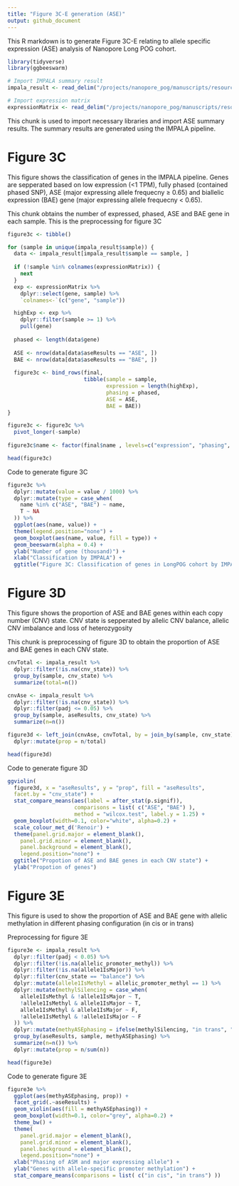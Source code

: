 ```yaml
---
title: "Figure 3C-E generation (ASE)"
output: github_document
---
```


This R markdown is to generate Figure 3C-E relating to allele specific expression (ASE) analysis of Nanopore Long POG cohort. 


```r
library(tidyverse)
library(ggbeeswarm)

# Import IMPALA summary result
impala_result <- read_delim("/projects/nanopore_pog/manuscripts/resource_paper/metadata/internal/impalaResultAnonymous.tsv.gz", show_col_types = FALSE)

# Import expression matrix
expressionMatrix <- read_delim("/projects/nanopore_pog/manuscripts/resource_paper/metadata/internal/expressionMatrix.tsv.gz")
```

This chunk is used to import necessary libraries and import ASE summary results. The summary results are generated using the IMPALA pipeline. 

# Figure 3C
This figure shows the classification of genes in the IMPALA pipeline. Genes are sepperated based on low expression (<1 TPM), fully phased (contained phased SNP), ASE (major expressing allele frequecny ≥ 0.65) and biallelic expression (BAE) gene (major expressing allele frequecny < 0.65).

This chunk obtains the number of expressed, phased, ASE and BAE gene in each sample. This is the preprocessing for figure 3C
```r
figure3c <- tibble()

for (sample in unique(impala_result$sample)) {
  data <- impala_result[impala_result$sample == sample, ]
  
  if (!sample %in% colnames(expressionMatrix)) {
    next
  }
  exp <- expressionMatrix %>%
    dplyr::select(gene, sample) %>%
    `colnames<-`(c("gene", "sample"))

  highExp <- exp %>%
    dplyr::filter(sample >= 1) %>%
    pull(gene)
  
  phased <- length(data$gene)
  
  ASE <- nrow(data[data$aseResults == "ASE", ])
  BAE <- nrow(data[data$aseResults == "BAE", ])
  
  figure3c <- bind_rows(final, 
                        tibble(sample = sample, 
                               expression = length(highExp), 
                               phasing = phased, 
                               ASE = ASE, 
                               BAE = BAE))
}

figure3c <- figure3c %>%
  pivot_longer(-sample) 
  
figure3c$name <- factor(final$name , levels=c("expression", "phasing", "BAE", "ASE"))

head(figure3c)
```

Code to generate figure 3C
```r
figure3c %>% 
  dplyr::mutate(value = value / 1000) %>%
  dplyr::mutate(type = case_when(
    name %in% c("ASE", "BAE") ~ name,
    T ~ NA
  )) %>%
  ggplot(aes(name, value)) + 
  theme(legend.position="none") + 
  geom_boxplot(aes(name, value, fill = type)) + 
  geom_beeswarm(alpha = 0.4) + 
  ylab("Number of gene (thousand)") + 
  xlab("Classification by IMPALA") + 
  ggtitle("Figure 3C: Classification of genes in LongPOG cohort by IMPALA") 
```


# Figure 3D
This figure shows the proportion of ASE and BAE genes within each copy number (CNV) state. CNV state is sepperated by allelic CNV balance, allelic CNV imbalance and loss of heterozygosity 

This chunk is preprocessing of figure 3D to obtain the proportion of ASE and BAE genes in each CNV state.
```r
cnvTotal <- impala_result %>%
  dplyr::filter(!is.na(cnv_state)) %>%
  group_by(sample, cnv_state) %>%
  summarize(total=n())

cnvAse <- impala_result %>%
  dplyr::filter(!is.na(cnv_state)) %>%
  dplyr::filter(padj <= 0.05) %>%
  group_by(sample, aseResults, cnv_state) %>%
  summarize(n=n())

figure3d <- left_join(cnvAse, cnvTotal, by = join_by(sample, cnv_state)) %>%
  dplyr::mutate(prop = n/total) 

head(figure3d)
```
Code to generate figure 3D
```r
ggviolin(
  figure3d, x = "aseResults", y = "prop", fill = "aseResults", 
  facet.by = "cnv_state") + 
  stat_compare_means(aes(label = after_stat(p.signif)),
                     comparisons = list( c("ASE", "BAE") ), 
                     method = "wilcox.test", label.y = 1.25) + 
  geom_boxplot(width=0.1, color="white", alpha=0.2) +
  scale_colour_met_d('Renoir') +
  theme(panel.grid.major = element_blank(),
    panel.grid.minor = element_blank(),
    panel.background = element_blank(),
    legend.position="none") + 
  ggtitle("Propotion of ASE and BAE genes in each CNV state") + 
  ylab("Propotion of genes") 
```

# Figure 3E
This figure is used to show the proportion of ASE and BAE gene with allelic methylation in different phasing configuration (in cis or in trans)

Preprocessing for figure 3E
```r
figure3e <- impala_result %>%
  dplyr::filter(padj < 0.05) %>%
  dplyr::filter(!is.na(allelic_promoter_methyl)) %>%
  dplyr::filter(!is.na(allele1IsMajor)) %>%
  dplyr::filter(cnv_state == "balance") %>%
  dplyr::mutate(allele1IsMethyl = allelic_promoter_methyl == 1) %>% 
  dplyr::mutate(methylSilencing = case_when(
    allele1IsMethyl & !allele1IsMajor ~ T,
    !allele1IsMethyl & allele1IsMajor ~ T,
    allele1IsMethyl & allele1IsMajor ~ F,
    !allele1IsMethyl & !allele1IsMajor ~ F
  )) %>%
  dplyr::mutate(methyASEphasing = ifelse(methylSilencing, "in trans", "in cis")) %>%
  group_by(aseResults, sample, methyASEphasing) %>%
  summarize(n=n()) %>%
  dplyr::mutate(prop = n/sum(n)) 

head(figure3e)
```

Code to generate figure 3E
```r
figure3e %>%
  ggplot(aes(methyASEphasing, prop)) +
  facet_grid(.~aseResults) + 
  geom_violin(aes(fill = methyASEphasing)) +
  geom_boxplot(width=0.1, color="grey", alpha=0.2) +
  theme_bw() +
  theme(
    panel.grid.major = element_blank(),
    panel.grid.minor = element_blank(),
    panel.background = element_blank(),
    legend.position="none") + 
  xlab("Phasing of ASM and major expressing allele") +
  ylab("Genes with allele-specific promoter methylation") + 
  stat_compare_means(comparisons = list( c("in cis", "in trans") )) 
```